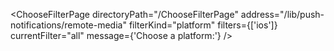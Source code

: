 


<ChooseFilterPage
    directoryPath="/ChooseFilterPage"
    address="/lib/push-notifications/remote-media"
    filterKind="platform"
    filters={['ios']}
    currentFilter="all"
    message={'Choose a platform:'}
/>
